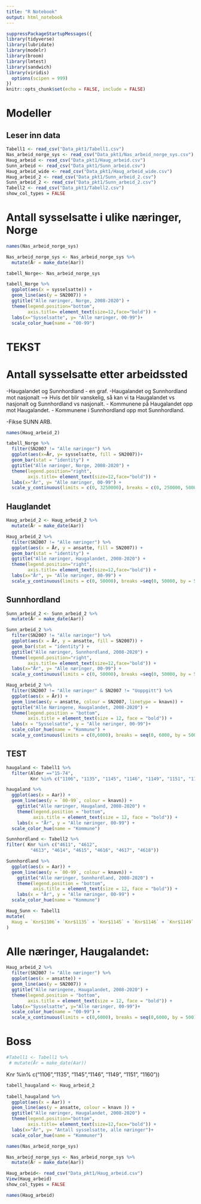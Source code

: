 ```yaml
---
title: "R Notebook"
output: html_notebook 
---
```


```r
suppressPackageStartupMessages({
library(tidyverse)
library(lubridate)
library(modelr)
library(broom)
library(lmtest)
library(sandwich)
library(viridis)
  options(scipen = 999)
})
knitr::opts_chunk$set(echo = FALSE, include = FALSE)
```

# Modeller

## Leser inn data

```r
Tabell1 <- read_csv("Data_pkt1/Tabell1.csv")
Nas_arbeid_norge_sys <- read_csv("Data_pkt1/Nas_arbeid_norge_sys.csv")
Haug_arbeid <- read_csv("Data_pkt1/Haug_arbeid.csv")
Sunn_arbeid <- read_csv("Data_pkt1/Sunn_arbeid.csv")
Haug_arbeid_wide <- read_csv("Data_pkt1/Haug_arbeid_wide.csv")
Haug_arbeid_2 <- read_csv("Data_pkt1/Sunn_arbeid_2.csv")
Sunn_arbeid_2 <- read_csv("Data_pkt1/Sunn_arbeid_2.csv")
Tabell2 <- read_csv("Data_pkt1/Tabell2.csv")
show_col_types = FALSE
```

# Antall sysselsatte i ulike næringer, Norge

```r
names(Nas_arbeid_norge_sys)
```

```r
Nas_arbeid_norge_sys <- Nas_arbeid_norge_sys %>% 
  mutate(År = make_date(Aar))
```

```r
tabell_Norge<- Nas_arbeid_norge_sys

tabell_Norge %>% 
  ggplot(aes(x = sysselsatte)) +
  geom_line(aes(y = SN2007)) +
  ggtitle("Alle næringer, Norge, 2008-2020") + 
  theme(legend.position="bottom",
        axis.title= element_text(size=12,face="bold")) +
  labs(x="Sysselsatte", y= "Alle næringer, 00-99")+ 
  scale_color_hue(name = "00-99")
```
# TEKST

# Antall sysselsatte etter arbeidssted

-Haugalandet og Sunnhordland - en graf.
-Haugalandet og Sunnhordland mot nasjonalt --> Hvis det blir vanskelig, så kan vi ta Haugalandet vs nasjonalt og Sunnhordland vs nasjonalt. 
- Kommunene på Haugalandet opp mot Haugalandet. 
- Kommunene i Sunnhordland opp mot Sunnhordland. 

-Fikse SUNN ARB. 



```r
names(Haug_arbeid_2)
```
```r
tabell_Norge %>% 
  filter(SN2007 != "Alle næringer") %>% 
  ggplot(aes(x=År, y= sysselsatte, fill = SN2007))+
  geom_bar(stat = "identity") +
  ggtitle("Alle næringer, Norge, 2008-2020") + 
  theme(legend.position="right",
        axis.title= element_text(size=12,face="bold")) +
  labs(x="År", y= "Alle næringer, 00-99") +
  scale_y_continuous(limits = c(0, 3250000), breaks = c(0, 250000, 500000, 750000, 1000000,1250000,1500000,1750000,2000000,2250000,2500000,2750000,3000000,3250000))
```

## Hauglandet 

```r
Haug_arbeid_2 <- Haug_arbeid_2 %>% 
  mutate(År = make_date(Aar))

Haug_arbeid_2 %>% 
  filter(SN2007 != "Alle næringer") %>% 
  ggplot(aes(x = År, y = ansatte, fill = SN2007)) +
  geom_bar(stat = "identity") +
  ggtitle("Alle næringer, Haugalandet, 2008-2020") + 
  theme(legend.position="right",
        axis.title= element_text(size=12,face="bold")) +
  labs(x="År", y= "Alle næringer, 00-99") +
  scale_y_continuous(limits = c(0, 50000), breaks =seq(0, 50000, by = 5000))
```

## Sunnhordland

```r
Sunn_arbeid_2 <- Sunn_arbeid_2 %>% 
  mutate(År = make_date(Aar))

Sunn_arbeid_2 %>% 
  filter(SN2007 != "Alle næringer") %>% 
  ggplot(aes(x = År, y = ansatte, fill = SN2007)) +
  geom_bar(stat = "identity") +
  ggtitle("Alle næringer, Sunnhordland, 2008-2020") + 
  theme(legend.position="right",
        axis.title= element_text(size=12,face="bold")) +
  labs(x="År", y= "Alle næringer, 00-99") +
  scale_y_continuous(limits = c(0, 50000), breaks =seq(0, 50000, by = 5000))
```


```r
Haug_arbeid_2 %>% 
  filter(SN2007 != "Alle næringer" & SN2007 != "Uoppgitt") %>% 
  ggplot(aes(x = År)) + 
  geom_line(aes(y = ansatte, colour = SN2007, linetype = knavn)) + 
  ggtitle("Alle Næringene, Haugalandet, 2008-2020") + 
  theme(legend.position = "bottom",
        axis.title = element_text(size = 12, face = "bold")) + 
  labs(x = "Sysselsatte", y = "Alle næringer, 00-99")+
  scale_color_hue(name = "Kommune") + 
  scale_y_continuous(limits = c(0,6000), breaks = seq(0, 6000, by = 500))
```





## TEST


```r
haugaland <- Tabell1 %>% 
  filter(Alder =="15-74",
         Knr %in% c("1106", "1135", "1145", "1146", "1149", "1151", "1160"))

haugaland %>% 
  ggplot(aes(x = Aar)) +
  geom_line(aes(y = `00-99`, colour = knavn)) +
    ggtitle("Alle næringer, Haugaland, 2008-2020") +
    theme(legend.position = "bottom",
          axis.title = element_text(size = 12, face = "bold")) +
    labs(x = "År", y = "Alle næringer, 00-99") +
  scale_color_hue(name = "Kommune")
```


```r
Sunnhordland <- Tabell2 %>% 
filter( Knr %in% c("4611", "4612",
         "4613", "4614", "4615", "4616", "4617", "4618"))

Sunnhordland %>% 
  ggplot(aes(x = Aar)) +
  geom_line(aes(y = `00-99`, colour = knavn)) +
    ggtitle("Alle næringer, Sunnhordland, 2008-2020") +
    theme(legend.position = "bottom",
          axis.title = element_text(size = 12, face = "bold")) +
    labs(x = "År", y = "Alle næringer, 00-99") +
  scale_color_hue(name = "Kommune")
```

```r
Haug_Sunn <- Tabell1
mutate(
  Haug = `Knr$1106`+ `Knr$1135` + `Knr$1145` + `Knr$1146` + `Knr$1149` + `Knr$1151` + `Knr$1160` 
)
```



# Alle næringer, Haugalandet:

```r
Haug_arbeid_2 %>% 
  filter(SN2007 != "Alle næringer") %>% 
  ggplot(aes(x = ansatte)) + 
  geom_line(aes(y = SN2007)) + 
  ggtitle("Alle næringene, Haugalandet, 2008-2020") + 
  theme(legend.position = "bottom",
        axis.title = element_text(size = 12, face = "bold")) +
  labs(x="Sysselsatte", y="Alle næringer, 00-99")+
  scale_color_hue(name = "00-99") + 
  scale_x_continuous(limits = c(0,6000), breaks = seq(0,6000, by = 500))
```








# Boss

```r
#Tabell1 <- Tabell1 %>% 
 # mutate(År = make_date(Aar))
```


Knr %in% c("1106","1135", "1145","1146", "1149", "1151", "1160"))

```r
tabell_haugaland <- Haug_arbeid_2 
         
tabell_haugaland %>% 
  ggplot(aes(x = Aar)) +
  geom_line(aes(y = ansatte, colour = knavn )) +
  ggtitle("Alle næringer, Haugalandet, 2008-2020") + 
  theme(legend.position="bottom",
        axis.title= element_text(size=12,face="bold")) +
  labs(x="År", y= "Antall sysselsatte, alle næringer")+
  scale_color_hue(name = "Kommuner")
```

```r
names(Nas_arbeid_norge_sys)
```

```r
Nas_arbeid_norge_sys <- Nas_arbeid_norge_sys %>% 
  mutate(År = make_date(Aar))
```


```r
Haug_arbeid<- read_csv("Data_pkt1/Haug_arbeid.csv")
View(Haug_arbeid)
show_col_types = FALSE
```

```r
names(Haug_arbeid)
```
